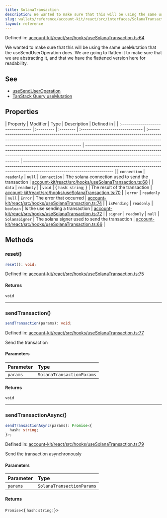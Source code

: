 ```yaml
---
title: SolanaTransaction
description: We wanted to make sure that this will be using the same useMutation that the useSendUserOperation does. We are going to flatten it to make sure that we are abstracting it, and that we have the flattened version here for readability.
slug: wallets/reference/account-kit/react/src/interfaces/SolanaTransaction
layout: reference
---
```


Defined in: [account-kit/react/src/hooks/useSolanaTransaction.ts:64](https://github.com/alchemyplatform/aa-sdk/blob/923a52171f7246172caf350853843e6680197da9/account-kit/react/src/hooks/useSolanaTransaction.ts#L64)

We wanted to make sure that this will be using the same useMutation that the
useSendUserOperation does.
We are going to flatten it to make sure that we are abstracting it, and that we have
the flattened version here for readability.

## See

- [useSendUserOperation](../functions/useSendUserOperation.mdx)
- [TanStack Query useMutation](https://tanstack.com/query/v5/docs/framework/react/reference/useMutation)

## Properties

| Property                           | Modifier   | Type      | Description                      | Defined in                                                                                                                                                                                                |
| :--------------------------------- | :--------- | :-------- | :------------------------------- | :-------------------------------------------------------------------------------------------------------------------------------------------------------------------------------------------------------- | --------------------------------------------------------------------------------------------------------------------------------------------------------------------------------------------------------- | --------------------------------------------------------------------------------------------------------------------------------------------------------------------------------------------------------- |
| <a id="connection" /> `connection` | `readonly` | `null`    | `Connection`                     | The solana connection used to send the transaction                                                                                                                                                        | [account-kit/react/src/hooks/useSolanaTransaction.ts:68](https://github.com/alchemyplatform/aa-sdk/blob/923a52171f7246172caf350853843e6680197da9/account-kit/react/src/hooks/useSolanaTransaction.ts#L68) |
| <a id="data" /> `data`             | `readonly` |           | `void`                           | \{ `hash`: `string`; }                                                                                                                                                                                    | The result of the transaction                                                                                                                                                                             | [account-kit/react/src/hooks/useSolanaTransaction.ts:70](https://github.com/alchemyplatform/aa-sdk/blob/923a52171f7246172caf350853843e6680197da9/account-kit/react/src/hooks/useSolanaTransaction.ts#L70) |
| <a id="error" /> `error`           | `readonly` | `null`    | `Error`                          | The error that occurred                                                                                                                                                                                   | [account-kit/react/src/hooks/useSolanaTransaction.ts:74](https://github.com/alchemyplatform/aa-sdk/blob/923a52171f7246172caf350853843e6680197da9/account-kit/react/src/hooks/useSolanaTransaction.ts#L74) |
| <a id="ispending" /> `isPending`   | `readonly` | `boolean` | Is the use sending a transaction | [account-kit/react/src/hooks/useSolanaTransaction.ts:72](https://github.com/alchemyplatform/aa-sdk/blob/923a52171f7246172caf350853843e6680197da9/account-kit/react/src/hooks/useSolanaTransaction.ts#L72) |
| <a id="signer" /> `signer`         | `readonly` | `null`    | `SolanaSigner`                   | The solana signer used to send the transaction                                                                                                                                                            | [account-kit/react/src/hooks/useSolanaTransaction.ts:66](https://github.com/alchemyplatform/aa-sdk/blob/923a52171f7246172caf350853843e6680197da9/account-kit/react/src/hooks/useSolanaTransaction.ts#L66) |

## Methods

### reset()

```ts
reset(): void;
```

Defined in: [account-kit/react/src/hooks/useSolanaTransaction.ts:75](https://github.com/alchemyplatform/aa-sdk/blob/923a52171f7246172caf350853843e6680197da9/account-kit/react/src/hooks/useSolanaTransaction.ts#L75)

#### Returns

`void`

---

### sendTransaction()

```ts
sendTransaction(params): void;
```

Defined in: [account-kit/react/src/hooks/useSolanaTransaction.ts:77](https://github.com/alchemyplatform/aa-sdk/blob/923a52171f7246172caf350853843e6680197da9/account-kit/react/src/hooks/useSolanaTransaction.ts#L77)

Send the transaction

#### Parameters

| Parameter | Type                      |
| :-------- | :------------------------ |
| `params`  | `SolanaTransactionParams` |

#### Returns

`void`

---

### sendTransactionAsync()

```ts
sendTransactionAsync(params): Promise<{
  hash: string;
}>;
```

Defined in: [account-kit/react/src/hooks/useSolanaTransaction.ts:79](https://github.com/alchemyplatform/aa-sdk/blob/923a52171f7246172caf350853843e6680197da9/account-kit/react/src/hooks/useSolanaTransaction.ts#L79)

Send the transaction asynchronously

#### Parameters

| Parameter | Type                      |
| :-------- | :------------------------ |
| `params`  | `SolanaTransactionParams` |

#### Returns

`Promise`\<\{
`hash`: `string`;
}>
